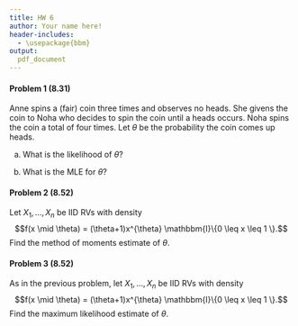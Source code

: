 ```yaml
---
title: HW 6
author: Your name here!
header-includes:
  - \usepackage{bbm}
output:
  pdf_document
---
```




#### Problem 1 (8.31)

Anne spins a (fair) coin three times and observes no heads. She givens the coin to Noha who decides to spin the coin until a heads occurs. Noha spins the coin a total of four times. Let $\theta$ be the probability the coin comes up heads. 

(a) What is the likelihood of $\theta$? 

(b) What is the MLE for $\theta$? 




\pagebreak

#### Problem 2 (8.52)

Let $X_1, \dots, X_n$ be IID RVs with density 
$$f(x \mid \theta) = (\theta+1)x^{\theta} \mathbbm{I}\{0 \leq x \leq 1 \}.$$
Find the method of moments estimate of $\theta$. 






\pagebreak

#### Problem 3 (8.52)

As in the previous problem, let $X_1, \dots, X_n$ be IID RVs with density 
$$f(x \mid \theta) = (\theta+1)x^{\theta} \mathbbm{I}\{0 \leq x \leq 1 \}.$$
Find the maximum likelihood estimate of $\theta$. 








